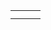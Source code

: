 {{en/Community/Scenarios/Scenarios by size}}

{|
|-
|style="border:none;background:white"|

|style="border:none;background:white"|

|style="border:none;background:white"|
<!-- {{ ... }} -->

|-
|style="border:none;background:white"|
<!-- {{ ... }} -->

|}